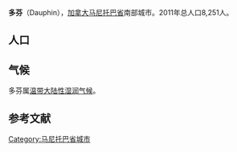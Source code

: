 {{Infobox settlement
|official_name          = 多芬市
|nickname               = City of Sunshine
|motto                  = "Everything You Deserve"
|image_skyline          = 2009-0520--Watson Arts Centre-Dauphin.jpg
|imagesize              =
|image_caption          = 
|image_flag             =
|image_seal             =
|image_blank_emblem     =
|image_map              =
|mapsize                =
|map_caption            =
|pushpin_map            = Canada Manitoba
|pushpin_label_position = <!-- the position of the pushpin label: left, right, top, bottom, none -->
|pushpin_map_caption    = 在馬尼托巴省的位置
|pushpin_mapsize =
|coordinates = {{coord|region:CA-MB|display=it}}
|subdivision_type       = 国家
|subdivision_name       = 加拿大
|subdivision_type1      = 省
|subdivision_name1      = 马尼托巴省
|subdivision_type2      = 地区
|subdivision_name2      = [[帕克兰地区|帕克兰地区]]
|established_title      = 建立
|established_date       = 1898年
|established_title2     =
|established_date2      =

|area_total_km2         = 12.68
|population_as_of       = 2011年
|population_note        =
|population_total       = 8,251
|population_density_km2  = auto
|population_blank1_title =增幅<small>（2006－11）</small>
|population_blank1       ={{gain}}4.4%
|population_urban       =
|timezone               = [[North_American_Central_Time_Zone|CST]]
|utc_offset             = −6
|timezone_DST           = [[North_American_Central_Time_Zone|CDT]]
|utc_offset_DST         = −5
|postal_code_type       =
|postal_code            =

|elevation_m              = 268
|elevation_ft           = 968
|website                = [http://www.dauphin.ca/ City of Dauphin]
}}
'''多芬'''（Dauphin），[[加拿大|加拿大]][[马尼托巴省|马尼托巴省]]南部城市。2011年总人口8,251人。

== 人口 ==
{{Historical populations |align=left
|1901|1135
|1911|2815
|1921|3885
|1931|3971
|1941|4662
|1951|6007
|1961|7374
|1996|8266
|[[2001年加拿大人口普查|2001]]|8085
|[[2006年加拿大人口普查|2006]]|7906
|[[2011年加拿大人口普查|2011]]|8251
|[[2016年加拿大人口普查|2016]]|8457
|footnote=<ref>{{cite web |url=http://www66.statcan.gc.ca/eng/acyb_c1932-eng.aspx?opt%3D%2Feng%2F1932%2F193201410103_p.+103.pdf |title=Archived copy |accessdate=30 August 2014 |deadurl=yes |archiveurl=https://web.archive.org/web/20141019190112/http://www66.statcan.gc.ca/eng/acyb_c1932-eng.aspx?opt=%2Feng%2F1932%2F193201410103_p.%20103.pdf |archivedate=2014-10-19 }}, Censuses 1871–1931</ref><ref>{{cite web |url=http://www66.statcan.gc.ca/eng/acyb_c1955-eng.aspx?opt%3D%2Feng%2F1955%2F195501710145_p.+145.pdf |title=Archived copy |accessdate=30 August 2014 |deadurl=yes |archiveurl=https://web.archive.org/web/20131209035552/http://www66.statcan.gc.ca/eng/acyb_c1955-eng.aspx?opt=%2Feng%2F1955%2F195501710145_p.%20145.pdf |archivedate=2013-12-09 }}, Census 1941–1951</ref><ref>{{cite web |url=http://www66.statcan.gc.ca/eng/acyb_c1967-eng.aspx?opt%3D%2Feng%2F1967%2F196702210189_p.+189.pdf |title=Archived copy |accessdate=30 August 2014 |deadurl=yes |archiveurl=https://web.archive.org/web/20141223151220/http://www66.statcan.gc.ca/eng/acyb_c1967-eng.aspx?opt=%2Feng%2F1967%2F196702210189_p.%20189.pdf |archivedate=2014-12-23 }}, Census 1961</ref>}}
{{clear}}
== 气候 ==
多芬属[[温带大陆性湿润气候|温带大陆性湿润气候]]。

{{Weather box
|location = 多芬（1981－2010）
|metric first = Y
|single line = Y
|Jan record high C = 9.6
|Feb record high C = 13.9
|Mar record high C = 24.2
|Apr record high C = 35.2
|May record high C = 39.2
|Jun record high C = 37.3
|Jul record high C = 36.0
|Aug record high C = 39.0
|Sep record high C = 37.8
|Oct record high C = 31.1
|Nov record high C = 22.2
|Dec record high C = 12.3
|year record high C = 39.2
|Jan high C = -10.0
|Feb high C = -7.1
|Mar high C = -0.5
|Apr high C = 10.1
|May high C = 17.6
|Jun high C = 22.1
|Jul high C = 25.2
|Aug high C = 24.6
|Sep high C = 18.1
|Oct high C = 10.1
|Nov high C = -0.6
|Dec high C = -8.0
|year high C = 8.5
|Jan mean C = -15.4
|Feb mean C = -12.6
|Mar mean C = -6.1
|Apr mean C = 3.6
|May mean C = 10.5
|Jun mean C = 15.7
|Jul mean C = 18.7
|Aug mean C = 17.7
|Sep mean C = 11.7
|Oct mean C = 4.4
|Nov mean C = -5.3
|Dec mean C = -13.1
|year mean C = 2.5
|Jan low C = -20.7
|Feb low C = -18.0
|Mar low C = -11.6
|Apr low C = -2.9
|May low C = 3.4
|Jun low C = 9.2
|Jul low C = 12.1
|Aug low C = 10.6
|Sep low C = 5.2
|Oct low C = -1.4
|Nov low C = -10.0
|Dec low C = -18.1
|year low C = -3.5
|Jan record low C = -43.3
|Feb record low C = -44.4
|Mar record low C = -39.0
|Apr record low C = -27.8
|May record low C = -12.2
|Jun record low C = -3.9
|Jul record low C = 0.6
|Aug record low C = -0.6
|Sep record low C = -9.7
|Oct record low C = -20.9
|Nov record low C = -34.5
|Dec record low C = -39.4
|year record low C = -44.4
|precipitation colour = green
|Jan precipitation mm = 13.7
|Feb precipitation mm = 10.7
|Mar precipitation mm = 24.0
|Apr precipitation mm = 29.6
|May precipitation mm = 54.9
|Jun precipitation mm = 82.0
|Jul precipitation mm = 73.1
|Aug precipitation mm = 61.3
|Sep precipitation mm = 58.2
|Oct precipitation mm = 35.2
|Nov precipitation mm = 20.8
|Dec precipitation mm = 18.6
|year precipitation mm = 481.9
|rain colour = green
|Jan rain mm = 0.35
|Feb rain mm = 0.27
|Mar rain mm = 5.5
|Apr rain mm = 17.1
|May rain mm = 52.9
|Jun rain mm = 81.7
|Jul rain mm = 73.1
|Aug rain mm = 61.3
|Sep rain mm = 57.2
|Oct rain mm = 29.4
|Nov rain mm = 4.5
|Dec rain mm = 0.57
|year rain mm = 383.7
|snow colour = green
|Jan snow cm = 16.6
|Feb snow cm = 14.3
|Mar snow cm = 20.2
|Apr snow cm = 12.9
|May snow cm = 3.3
|Jun snow cm = 0.28
|Jul snow cm = 0.0
|Aug snow cm = 0.0
|Sep snow cm = 1.0
|Oct snow cm = 6.0
|Nov snow cm = 17.9
|Dec snow cm = 21.3
|year snow cm = 113.7
|unit precipitation days = 0.2 mm
|Jan precipitation days = 11.4
|Feb precipitation days = 8.7
|Mar precipitation days = 9.7
|Apr precipitation days = 8.4
|May precipitation days = 11.1
|Jun precipitation days = 14.4
|Jul precipitation days = 12.5
|Aug precipitation days = 11.2
|Sep precipitation days = 11.8
|Oct precipitation days = 9.5
|Nov precipitation days = 8.7
|Dec precipitation days = 11.3
|year precipitation days = 128.5
|unit rain days = 0.2 mm
|Jan rain days = 0.65
|Feb rain days = 0.58
|Mar rain days = 2.5
|Apr rain days = 5.5
|May rain days = 10.7
|Jun rain days = 14.4<!--Most of it falls as rain so should be the same as precip days (has more years than the rainy days section)-->
|Jul rain days = 12.5<!--Has more years than the rainy days section. Should be same as precip days-->
|Aug rain days = 11.2<!--Has more years than the rainy days section. Should be same as precip days-->
|Sep rain days = 11.7
|Oct rain days = 7.9
|Nov rain days = 2.0
|Dec rain days = 0.50
|year rain days = 80.1
|unit snow days = 0.2 cm
|Jan snow days = 11.4
|Feb snow days = 7.7
|Mar snow days = 7.4
|Apr snow days = 3.2
|May snow days = 0.75
|Jun snow days = 0.05
|Jul snow days = 0.0
|Aug snow days = 0.0
|Sep snow days = 0.25
|Oct snow days = 2.8
|Nov snow days = 7.4
|Dec snow days = 11.1
|year snow days = 52.0
|Jan sun = 113.1
|Feb sun = 132.5
|Mar sun = 167.2
|Apr sun = 219.0
|May sun = 260.9
|Jun sun = 263.7
|Jul sun = 301.8
|Aug sun = 274.2
|Sep sun = 171.0
|Oct sun = 140.0
|Nov sun = 92.7
|Dec sun = 94.9
|year sun = 2230.9
|Jan percentsun = 43.2
|Feb percentsun = 47.2
|Mar percentsun = 45.5
|Apr percentsun = 52.9
|May percentsun = 54.2
|Jun percentsun = 53.4
|Jul percentsun = 60.6
|Aug percentsun = 60.7
|Sep percentsun = 44.9
|Oct percentsun = 42.1
|Nov percentsun = 34.4
|Dec percentsun = 38.3
|year percentsun = 48.1
|source 1 = [[Environment_Canada|Environment Canada]]<ref name= "climate">{{cite web
| publisher = [[Environment_Canada|Environment Canada]]
| url = ftp://ftp.tor.ec.gc.ca/Pub/Normals/English/
| title = Dauphin A, Manitoba
| work = Canadian Climate Normals 1981–2010
| accessdate = October 23, 2013}}</ref>
|date=April 2011
}}

==参考文献==
{{reflist}}

[[Category:马尼托巴省城市|Category:马尼托巴省城市]]